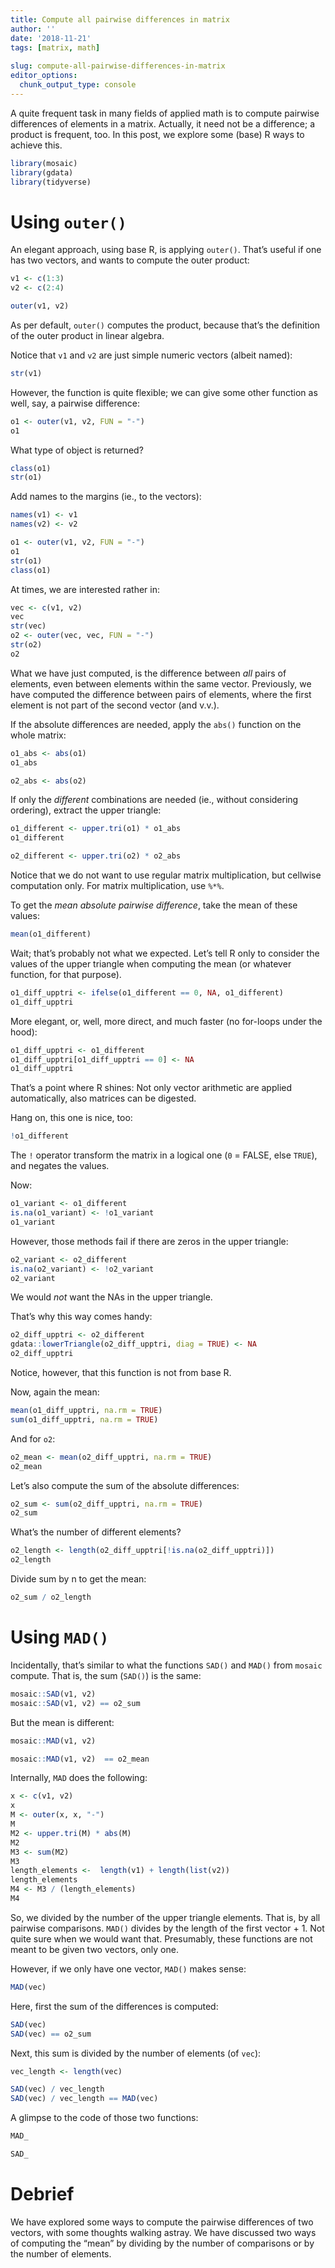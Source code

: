 ```yaml
---
title: Compute all pairwise differences in matrix
author: ''
date: '2018-11-21'
tags: [matrix, math]
  
slug: compute-all-pairwise-differences-in-matrix
editor_options: 
  chunk_output_type: console
---
```




A quite frequent task in many fields of applied math is to compute pairwise differences of elements in a matrix. Actually, it need not be a difference; a product is frequent, too. In this post, we explore some (base) R ways to achieve this. 


```r
library(mosaic)
library(gdata)
library(tidyverse)
```


# Using `outer()`


An elegant approach, using base R, is applying `outer()`. That's useful if one has two vectors, and wants to compute the outer product:

```r
v1 <- c(1:3)
v2 <- c(2:4)

outer(v1, v2)
```


As per default, `outer()` computes the product, because that's the definition of the outer product in linear algebra.

Notice that `v1` and `v2` are just simple numeric vectors (albeit named):
```r
str(v1)
```


However, the function is quite flexible; we can give some other function as well, say, a pairwise difference:

```r
o1 <- outer(v1, v2, FUN = "-")
o1 
```

What type of object is returned?

```r
class(o1)
str(o1)
```


Add names to the margins (ie., to the vectors):

```r
names(v1) <- v1
names(v2) <- v2
```

```r
o1 <- outer(v1, v2, FUN = "-")
o1
str(o1)
class(o1)
```


At times, we are interested rather in:

```r
vec <- c(v1, v2)
vec
str(vec)
o2 <- outer(vec, vec, FUN = "-")
str(o2)
o2
```

What we have just computed, is the difference between *all* pairs of elements, even between elements within the same vector. Previously, we have computed the difference between pairs of elements, where the first element is not part of the second vector (and v.v.).

If the absolute differences are needed, apply the `abs()` function on the whole matrix:

```r
o1_abs <- abs(o1)
o1_abs

o2_abs <- abs(o2)
```


If only the *different* combinations are needed (ie., without considering ordering), extract the upper triangle:

```r
o1_different <- upper.tri(o1) * o1_abs
o1_different

o2_different <- upper.tri(o2) * o2_abs
```


Notice that we do not want to use regular matrix multiplication, but cellwise computation only. For matrix multiplication, use `%*%`.


To get the *mean absolute pairwise difference*, take the mean of these values:

```r
mean(o1_different)
```

Wait; that's probably not what we expected. Let's tell R only to consider the values of the upper triangle when computing the mean (or whatever function, for that purpose).


```r
o1_diff_upptri <- ifelse(o1_different == 0, NA, o1_different)
o1_diff_upptri
```

More elegant, or, well, more direct, and much faster (no for-loops under the hood):


```r
o1_diff_upptri <- o1_different
o1_diff_upptri[o1_diff_upptri == 0] <- NA
o1_diff_upptri
```

That's a point where R shines: Not only vector arithmetic are applied automatically, also matrices can be digested.

Hang on, this one is nice, too:

```r
!o1_different
```

The `!` operator transform the matrix in a logical one (`0` = FALSE, else `TRUE`), and negates the values. 


Now:



```r
o1_variant <- o1_different
is.na(o1_variant) <- !o1_variant
o1_variant
```


However, those methods fail if there are zeros in the upper triangle:

```r
o2_variant <- o2_different
is.na(o2_variant) <- !o2_variant
o2_variant
```

We would *not* want the NAs in the upper triangle.

That's why this way comes handy:

```r
o2_diff_upptri <- o2_different
gdata::lowerTriangle(o2_diff_upptri, diag = TRUE) <- NA
o2_diff_upptri
```

Notice, however, that this function is not from base R.


Now, again the mean:

```r
mean(o1_diff_upptri, na.rm = TRUE)
sum(o1_diff_upptri, na.rm = TRUE)
```

And for `o2`:

```r
o2_mean <- mean(o2_diff_upptri, na.rm = TRUE)
o2_mean
```


Let's also compute the sum of the absolute differences:

```r
o2_sum <- sum(o2_diff_upptri, na.rm = TRUE)
o2_sum
```

What's the number of different elements?

```r
o2_length <- length(o2_diff_upptri[!is.na(o2_diff_upptri)])
o2_length
```

Divide sum by n to get the mean:

```r
o2_sum / o2_length
```


# Using `MAD()`

Incidentally, that's similar to what the functions `SAD()` and `MAD()` from `mosaic` compute. That is, the sum (`SAD()`) is the same:

```r
mosaic::SAD(v1, v2)
mosaic::SAD(v1, v2) == o2_sum
```

But the mean is different:

```r
mosaic::MAD(v1, v2)

mosaic::MAD(v1, v2)  == o2_mean
```


Internally, `MAD` does the following:

```r
x <- c(v1, v2)
x
M <- outer(x, x, "-")
M
M2 <- upper.tri(M) * abs(M)
M2
M3 <- sum(M2)
M3
length_elements <-  length(v1) + length(list(v2))
length_elements
M4 <- M3 / (length_elements)
M4
```

So, we divided by the number of the upper triangle elements. That is, by all pairwise comparisons. `MAD()` divides by the length of the first vector + 1. Not quite sure when we would want that. Presumably, these functions are not meant to be given two vectors, only one.

However, if we only have one vector, `MAD()` makes sense:

```r
MAD(vec)
```

Here, first the sum of the differences is computed:

```r
SAD(vec)
SAD(vec) == o2_sum
```

Next, this sum is divided by the number of elements (of `vec`):

```r
vec_length <- length(vec)

SAD(vec) / vec_length
SAD(vec) / vec_length == MAD(vec)
```



A glimpse to the code of those two functions:

```r
MAD_
```


```r
SAD_
```



# Debrief

We have explored some ways to compute the pairwise differences of two vectors, with some thoughts walking astray. We have discussed two ways of computing the "mean" by dividing by the number of comparisons or by the number of elements.
